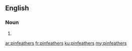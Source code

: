 ==English==

===Noun===
{{head|en|plural}}

# {{plural of|pinfeather|lang=en}}

[[ar:pinfeathers]]
[[fr:pinfeathers]]
[[ku:pinfeathers]]
[[my:pinfeathers]]